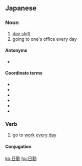 ==Japanese==
{{ja-kanjitab|にち|きん|k1=にっ|yomi=on}}

===Noun===
{{ja-noun|にっきん}}

# [[day shift]]
# going to one's office every day

====Antonyms====
* {{sense|day shift}} {{l/ja|夜勤}}

====Coordinate terms====
* {{l|ja|早番}}
* {{l|ja|遅番}}
* {{l|ja|中番}}
* {{l|ja|通し勤務}}
* {{l|ja|16勤}}
* {{l|ja|24勤}}

===Verb===
{{ja-verb-suru|tr=intrans|にっきん}}

# go to [[work]] [[every day]]

====Conjugation====
{{ja-suru|にっきん}}

[[ko:日勤]]
[[hu:日勤]]